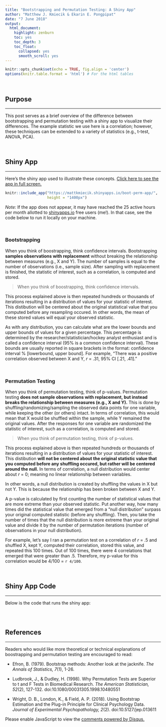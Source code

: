 ```yaml
---
title: "Bootstrapping and Permutation Testing: A Shiny App"
author: "Matthew J. Kmiecik & Ekarin E. Pongpipat"
date: "7 June 2018"
output:
  html_document:
    highlight: zenburn
    toc: yes
    toc_depth: 3
    toc_float:
      collapsed: yes
      smooth_scroll: yes
---
```


```r
knitr::opts_chunk$set(echo = TRUE, fig.align = 'center')
options(knitr.table.format = 'html') # For the html tables
```

<br >

## Purpose 
<hr >

This post serves as a brief overview of the difference between bootstrapping and permutation testing with a shiny app to visualize their differences. The example statistic we use here is a correlation; however, these techniques can be extended to a variety of statistics (e.g., t-test, ANOVA, PCA).

<br >

## Shiny App
<hr >

Here's the shiny app used to illustrate these concepts. [Click here to see the app in full screen.](https://mattkmiecik.shinyapps.io/boot-perm-app/)

```r
knitr::include_app("https://mattkmiecik.shinyapps.io/boot-perm-app/", 
                   height = "1400px")
```

_Note:_ If the app does not appear, it may have reached the 25 active hours per month allotted to [shinyapps.io](https://www.shinyapps.io/) free users (me!). In that case, see the code below to run it locally on your machine.

<br >

### Bootstrapping

When you think of boostrapping, think confidence intervals. Bootstrapping **samples observations with replacement** without breaking the relationship between measures (e.g., X and Y). The number of samples is equal to the number of observations (i.e., sample size). After sampling with replacement is finished, the statistic of interest, such as a correlation, is computed and stored.

> When you think of boostrapping, think confidence intervals.

This process explained above is then repeated hundreds or thousands of iterations resulting in a distribution of values for your statistic of interest. This distibution will be centered about the original statistical value that you computed before any resampling occured. In other words, the mean of these stored values will equal your observed statistic.

As with any distribution, you can calculate what are the lower bounds and upper bounds of values for a given percentage. This percentage is determined by the researcher/statistician/hockey analyst enthusiast and is called a confidence interval (95% is a common confidence interval). These bounds are usually reported in square brackets in the format: confidence interval % [lowerbound, upper bound]. For example, "There was a positive correlation observed between X and Y, _r_ = .31, 95% CI [.21, .41]."

<br >

### Permutation Testing

When you think of permutation testing, think of p-values. Permutation testing **does not sample observations with replacement, but instead breaks the relationship between measures (e.g., X and Y).** This is done by shuffling/randomizing/sampling the observed data points for one variable, while keeping the other (or others) intact. In terms of correlation, this would mean that X would be shuffled within the sample, while Y remained the original values. After the responses for one variable are randomized the statistic of interest, such as a correlation, is computed and stored.

> When you think of permutation testing, think of p-values.

This process explained above is then repeated hundreds or thousands of iterations resulting in a distribution of values for your statistic of interest. This distibution **will not be centered about the original statistic value that you computed before any shuffling occured, but rather will be centered around the null.** In terms of correlation, a null distribution would center about _r_ = 0; meaning no linear relationship between variables.

In other words, a null distribution is created by shuffling the values in X but not Y. This is because the relationship has been broken between X and Y. 

A p-value is calculated by first counting the number of statistical values that are more extreme than your observed statistic. Put another way, how many times did the statistical value that emerged from a "null distribution" surpass your original computed statistic (before any shuffling). Then, you take the number of times that the null distribution is more extreme than your original value and divide it by the number of permutation iterations (number of observations in your null distribution). 

For example, let's say I ran a permutation test on a correlation of _r_ = .5 and shuffled X, kept Y, computed their correlation, stored this value, and repeated this 100 times. Out of 100 times, there were 4 correlations that emerged that were greater than .5. Therefore, my p-value for this correlation would be 4/100 = `r 4/100`.

<br >

## Shiny App Code
<hr >

Below is the code that runs the shiny app:

```r

```

<br >

## References
<hr >

Readers who would like more theoretical or technical explanations of boostrapping and permutation testing are encouraged to read:

+ Efron, B. (1979). Bootstrap methods: Another look at the jacknife. _The Annals of Statistics, 7_(1), 1-26. 

+ Ludbrook, J., & Dudley, H. (1998). Why Permutation Tests are Superior to t and F Tests in Biomedical Research. _The American Statistician, 52_(2), 127-132. doi:10.1080/00031305.1998.10480551

+ Wright, D. B., London, K., & Field, A. P. (2018). Using Bootstrap Estimation and the Plug-in Principle for Clinical Psychology Data. _Journal of Experimental Psychopathology, 2_(2). doi:10.5127/jep.013611

<!-- disqus START -->

<div id="disqus_thread"></div>
<script>
/**
*  RECOMMENDED CONFIGURATION VARIABLES: EDIT AND UNCOMMENT THE SECTION BELOW TO INSERT DYNAMIC VALUES FROM YOUR PLATFORM OR CMS.
*  LEARN WHY DEFINING THESE VARIABLES IS IMPORTANT: https://disqus.com/admin/universalcode/#configuration-variables*/
/*
var disqus_config = function () {
this.page.url = 'https://mattkmiecik.com/post-Bootstrapping-and-Permutation-Testing-Shiny-App';  // Replace PAGE_URL with your page's canonical URL variable
this.page.identifier = 'post-Bootstrapping-and-Permutation-Testing-Shiny-App'; // Replace PAGE_IDENTIFIER with your page's unique identifier variable
};
*/
(function() { // DON'T EDIT BELOW THIS LINE
var d = document, s = d.createElement('script');
s.src = 'https://mattkmiecik.disqus.com/embed.js';
s.setAttribute('data-timestamp', +new Date());
(d.head || d.body).appendChild(s);
})();
</script>
<noscript>Please enable JavaScript to view the <a href="https://disqus.com/?ref_noscript">comments powered by Disqus.</a></noscript>

<!-- disqus END -->

